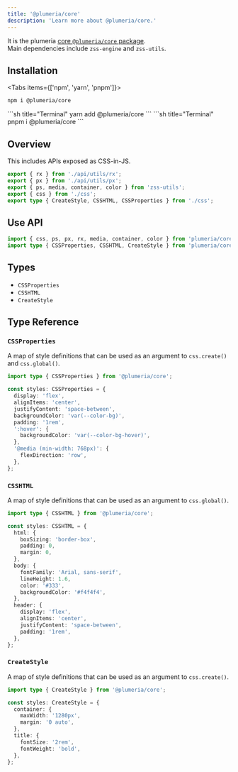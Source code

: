 ```yaml
---
title: '@plumeria/core'
description: 'Learn more about @plumeria/core.'
---
```



It is the plumeria [core `@plumeria/core` package](https://www.npmjs.com/package/@plumeria/core).  
Main dependencies include <Link href="/docs/reference/engine">`zss-engine`</Link> and <Link href="/docs/reference/utils">`zss-utils`</Link>.
## Installation

<Tabs items={['npm',  'yarn', 'pnpm']}>
<Tab>
```sh title="Terminal"
npm i @plumeria/core
```
</Tab>
<Tab>
```sh title="Terminal"
yarn add @plumeria/core
```
</Tab>
<Tab>
```sh title="Terminal"
pnpm i @plumeria/core
```
</Tab>
</Tabs>

## Overview


This includes APIs exposed as CSS-in-JS.

```ts
export { rx } from './api/utils/rx';
export { px } from './api/utils/px';
export { ps, media, container, color } from 'zss-utils';
export { css } from './css';
export type { CreateStyle, CSSHTML, CSSProperties } from './css';
```

## Use API
```ts
import { css, ps, px, rx, media, container, color } from 'plumeria/core';
import type { CSSProperties, CSSHTML, CreateStyle } from 'plumeria/core';
```

## Types

- `CSSProperties`
- `CSSHTML`
- `CreateStyle`

## Type Reference

### `CSSProperties`
A map of style definitions that can be used as an argument to `css.create()` and `css.global()`.

```ts
import type { CSSProperties } from '@plumeria/core';

const styles: CSSProperties = {
  display: 'flex',
  alignItems: 'center',
  justifyContent: 'space-between',
  backgroundColor: 'var(--color-bg)',
  padding: '1rem',
  ':hover': {
    backgroundColor: 'var(--color-bg-hover)',
  },
  '@media (min-width: 768px)': {
    flexDirection: 'row',
  },
};
```

### `CSSHTML`
A map of style definitions that can be used as an argument to `css.global()`.
```ts
import type { CSSHTML } from '@plumeria/core';

const styles: CSSHTML = {
  html: {
    boxSizing: 'border-box',
    padding: 0,
    margin: 0,
  },
  body: {
    fontFamily: 'Arial, sans-serif',
    lineHeight: 1.6,
    color: '#333',
    backgroundColor: '#f4f4f4',
  },
  header: {
    display: 'flex',
    alignItems: 'center',
    justifyContent: 'space-between',
    padding: '1rem',
  },
};
```

### `CreateStyle`
A map of style definitions that can be used as an argument to `css.create()`.
```ts
import type { CreateStyle } from '@plumeria/core';

const styles: CreateStyle = {
  container: {
    maxWidth: '1280px',
    margin: '0 auto',
  },
  title: {
    fontSize: '2rem',
    fontWeight: 'bold',
  },
};
```

